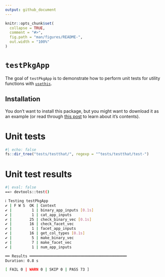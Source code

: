 ```yaml
---
output: github_document
---
```


<!-- README.md is generated from README.Rmd. Please edit that file -->

```r
knitr::opts_chunk$set(
  collapse = TRUE,
  comment = "#>",
  fig.path = "man/figures/README-",
  out.width = "100%"
)
```

# `testPkgApp`

<!-- badges: start -->
<!-- badges: end -->

The goal of `testPkgApp` is to demonstrate how to perform unit tests for utility functions with [`usethis`](https://usethis.r-lib.org/index.html).

## Installation

You don't want to install this package, but you might want to download it as an example (or read through [this post](https://mjfrigaard.github.io/posts/test-shiny-p1/) to learn about it's contents).

# Unit tests 

```r
#| echo: false
fs::dir_tree("tests/testthat/", regexp = "^tests/testthat/test-")
```

# Unit test results 

```bash
#| eval: false
==> devtools::test()

ℹ Testing testPkgApp
✔ | F W S  OK | Context
✔ |         1 | binary_app_inputs [0.1s]      
✔ |         1 | cat_app_inputs                   
✔ |        25 | check_binary_vec [0.1s]         
✔ |        16 | check_facet_vec                 
✔ |         1 | facet_app_inputs                
✔ |        16 | get_col_types [0.1s]            
✔ |         5 | make_binary_vec                  
✔ |         7 | make_facet_vec                   
✔ |         1 | num_app_inputs                   

══ Results ════════════════════════════════════════════
Duration: 0.8 s

[ FAIL 0 | WARN 0 | SKIP 0 | PASS 73 ]
```





